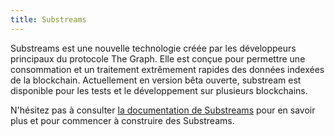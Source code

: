 ```yaml
---
title: Substreams
---
```


Substreams est une nouvelle technologie créée par les développeurs principaux du protocole The Graph. Elle est conçue pour permettre une consommation et un traitement extrêmement rapides des données indexées de la blockchain. Actuellement en version bêta ouverte, substream est disponible pour les tests et le développement sur plusieurs blockchains.

N'hésitez pas à consulter [la documentation de Substreams](https://substreams.streamingfast.io/) pour en savoir plus et pour commencer à construire des Substreams.

<VideoEmbed youtube="K-nhC2FCB5k" />
